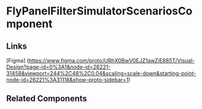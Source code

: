 <!-- fly-panel-filter-simulator-scenarios.stories.mdx -->


<Meta title="QTD Components/designanddevelopment/simulators-scenarios/fly-panel-filter-simulator-scenarios/README" component={FlyPanelFilterSimulatorScenariosComponent} />

# FlyPanelFilterSimulatorScenariosComponent

<ArgsTable of={FlyPanelFilterSimulatorScenariosComponent} />

## Links

[Figma] (https://www.figma.com/proto/URhX0BwV0EJZ1awZjE885T/Visual-Design?page-id=0%3A1&node-id=26221-31458&viewport=244%2C48%2C0.04&scaling=scale-down&starting-point-node-id=26221%3A31118&show-proto-sidebar=1)

## Related Components
